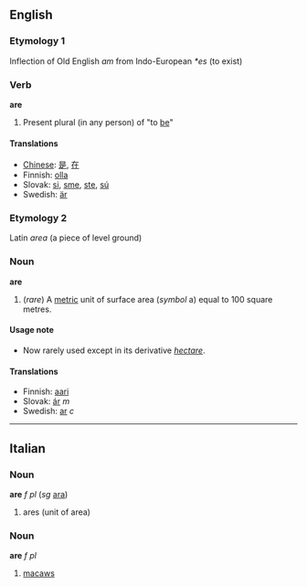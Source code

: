 ==English==
===Etymology 1===
Inflection of Old English ''am'' from Indo-European ''*es'' (to exist)
===Verb===
'''are'''
#Present plural (in any person) of "to [[be]]"

====Translations====
*[[Chinese]]: [[是]], [[在]]
*Finnish: [[olla]]
*Slovak: [[si#Slovak|si]], [[sme#Slovak|sme]], [[ste#Slovak|ste]], [[sú#Slovak|sú]]
*Swedish: [[är]]

===Etymology 2===
Latin ''area'' (a piece of level ground)

===Noun===
'''are'''
#(''rare'') A [[metric]] unit of surface area (''symbol'' a) equal to 100 square metres.

====Usage note====
*Now rarely used except in its derivative ''[[hectare]]''.

====Translations====
*Finnish: [[aari]]
*Slovak: [[ár#Slovak|ár]] ''m''
*Swedish: [[ar]] ''c''
----

==Italian==
===Noun===
'''are''' ''f pl'' (''sg'' [[ara]])

# ares (unit of area)

===Noun===
'''are''' ''f pl''

# [[macaws]]
